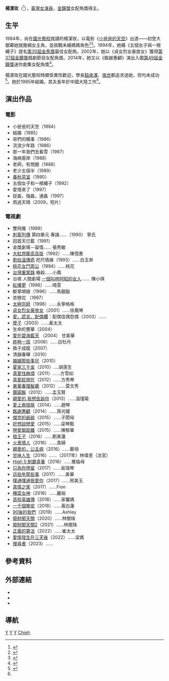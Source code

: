 {{藝人
|姓名 = 楊潔玫
|類型 = 女演員
|圖片 = 
|圖片尺寸 =
|圖片簡介 =
|羅馬拼音 = Chieh-mei Yang
|英文名 =  
|暱稱 = 
|國籍 = {{ROC}}
|籍貫 = [[浙江省_(中華民國)|浙江]][[诸暨市|諸暨]]
|出生日期 = {{birth_date_and _age|1967|07|23}}
|出生地點 = {{TWN}}
|逝世日期 =
|逝世地點 =
|職業 = [[演員|演員]]
|語言 = [[普通話|國語]]
|教育程度 = [[國光藝校|國光藝校]]
|配偶 = 
|兒女 = 
|出道地點 = 臺灣
|出道作 = 《小爸爸的天空》
|出道日期 = 1984年
|代表作 =
|活躍年代 = 
|唱片公司 =
|經紀公司 =廣達多媒體有限公司
|網站 = 
|獎項 = 
|IMDb = 0945965
}}

'''楊潔玫'''（{{bd|1967年|7月23日|catIdx=Y}}<ref name=chinatimes071128>{{cite web|title=楊潔玫、潘儀君不婚不生也完美|url=http://magazine.sina.com/bg/chinatimesweekly/1553/20071128/004756205.html|author=劉慧茹|work=[[時報周刊|時報周刊]]|accessdate=2014-10-25|date=2007-11-27|archive-date=2019-04-26|archive-url=https://web.archive.org/web/20190426174239/http://magazine.sina.com/bg/chinatimesweekly/1553/20071128/004756205.html|dead-url=no}}</ref>），[[臺灣|臺灣]][[女演員|女演員]]，[[金鐘獎|金鐘獎]]女配角獎得主。

==生平==
1984年，尚在[[國立臺灣戲曲學院|國光藝校]]就讀的楊潔玫，以電影《[[小爸爸的天空|小爸爸的天空]]》出道——初登大銀幕她就擔綱女主角，並挑戰未婚媽媽角色<ref name=chinatimes121228>{{cite web|title=4影后加持難救收視　王偉忠破不了金鐘魔咒|url=http://mag.chinatimes.com/mag-cnt.aspx?artid=17567&perid=3678&page=2|author=|work=[[時報周刊|時報周刊]]|accessdate=2014-10-25|date=2012-12-28|archive-url=https://web.archive.org/web/20141025192132/http://mag.chinatimes.com/mag-cnt.aspx?artid=17567&perid=3678&page=2|archive-date=2014-10-25|dead-url=yes}}</ref><ref name=kingnet2002>{{cite web|title=台灣新電影代表 楊潔玫與李志希、李志奇金馬獎重聚|url=http://movie.kingnet.com.tw/media_news/index.html?act=movie_news&r=1036049872|author=|work=Kingnet電影台|accessdate=2014-10-25|date=2002-10-31|deadurl=yes|archiveurl=https://web.archive.org/web/20141025202642/http://movie.kingnet.com.tw/media_news/index.html?act=movie_news&r=1036049872|archivedate=2014-10-25}}</ref>。1994年，她藉《五個女子與一根繩子》提名[[第30屆金馬獎|第30屆金馬獎]]最佳女配角。2002年，她以《貞女烈女豪放女》獲得[[第37屆金鐘獎|第37屆金鐘獎]]戲劇節目女配角獎。2014年，她又以《銘謝惠顧》演出入圍[[第49屆金鐘獎|第49屆金鐘獎]]迷你劇集女配角獎<ref name=chinatimes141019>{{cite web|title=金鐘49－楊潔玫談心交友 激發演技自然|url=http://www.chinatimes.com/newspapers/20141019000404-260112|author=林妮萍|work=[[中國時報|中國時報]]|accessdate=2014-10-25|date=2014-10-19|archive-date=2020-09-30|archive-url=https://web.archive.org/web/20200930074143/https://www.chinatimes.com/newspapers/20141019000404-260112|dead-url=no}}</ref>。

楊潔玫在國光藝校時頗受異性歡迎，學長[[鈕承澤|鈕承澤]]、[[張世|張世]]都追求過她，但均未成功<ref name=ltn020604>{{cite web|title= 鈕承澤 年少荒唐「過去式」|url=http://old.ltn.com.tw/2002/new/jun/4/today-show3.htm |author=張瑞振|work=[[自由時報|自由時報]]|accessdate=2014-10-25|date=2002-06-04}}</ref>。她於1995年結婚，其夫長年於中國大陸工作<ref name=chinatimes071128/>。

==演出作品==
===電影===
*小爸爸的天空（1984）
*結婚（1985）
*哥們的糗事（1986）
*流浪少年路（1986）
*那一年我們去看雪（1987）
*海峽兩岸（1988）
*老師，有問題（1988）
*老少五個半（1989）
*[[春秋茶室|春秋茶室]]（1990）
*五個女子和一根繩子（1992）
*愛情來了（1997）
*捉姦，強姦，通姦（1997）
*雨過天晴（2009，短片）

===電視劇===
*雙飛雁（1989）
*[[刺客列傳(1990年電視劇)|刺客列傳]] 第四單元 專諸……（1990）  寧氏
*回首天已藍（1991）
*金獎劇場－留情…… 張秀敏
*[[大紅燈籠高高掛|大紅燈籠高高掛]]（1992）……陳憶惠
*[[劉伯溫傳奇|劉伯溫傳奇]] 咫尺情緣（1993）……白玉奔
*[[桃花女鬥周公|桃花女鬥周公]]（1994）……桃花
*[[台灣重案錄|台灣重案錄]] 箱殺……小鳳
*台視 人間劇場 [[一個叫林阿昭的女人|一個叫林阿昭的女人]] …… 陳小琪
*[[紅樓夢_(1996年電視劇)|紅樓夢]]（1996）……晴雯
*斷掌順娘（1996）……馬胭脂
* 苦戀花 （1997）
*[[太極宗師|太極宗師]]（1998）……永寧格格
*[[貞女烈女豪放女|貞女烈女豪放女]]（2001）……徐鳳琴
*[[愛、謊言、配偶欄|愛、謊言、配偶欄]]：配偶佳偶怨偶（2003）……
*[[孽子_(電視劇)|孽子]]（2003）……黃太太
*生命的豐華（2004）
*[[愛在碧海藍天|愛在碧海藍天]] （2004） 甘美華
*[[終極一班|終極一班]]（2006）……白牡丹
*換子成龍（2007）
*清韻春暉（2010）
*[[婚姻那些事兒|婚姻那些事兒]]（2010）
*[[夏家三千金|夏家三千金]]（2010）....胡莲生
*[[真愛找麻煩|真愛找麻煩]]（2011）……方雪如
*[[真愛趁現在|真愛趁現在]]（2012）……方秀琴
*[[東華春理髮廳|東華春理髮廳]]（2012）……雷文秀
*[[團圓飯_(電視劇)|團圓飯]]（2012）……孟玉賢
*[[親愛的_我想告訴你|親愛的 我想告訴你]]（2013）……溫瑾瑜
*[[愛上兩個我|愛上兩個我]]（2014）……趙琴
*[[銘謝惠顧|銘謝惠顧]]（2014）……孫光媛
*[[傑克的爺爺|傑克的爺爺]]（2015）……子閎母
*[[好想談戀愛|好想談戀愛]]（2015）……梁琴甄
*[[戀愛鄰距離|戀愛鄰距離]]（2015）......陳郁華
*[[狼王子|狼王子]]（2016）......劉美蓮
*[[火車情人|火車情人]]（2016）......貴婦
*[[親愛的，公主病|親愛的，公主病]]（2016）……鄭母
*[[甘味人生|甘味人生]]（2016）......（2017年）林偉恩（法官）
*[[High_5_制霸青春|High 5 制霸青春]]（2016）……雅倫母
*[[只為你停留|只為你停留]]（2017）......吳瑞琴
*[[這些年那些事|這些年那些事]]（2017）......美華
*[[噗通噗通我愛你|噗通噗通我愛你]]（2017）......邢美玉
*[[真情之家|真情之家]]（2017）……Fion
*[[種菜女神|種菜女神]]（2018）……麗裕
*[[高校英雄傳|高校英雄傳]]（2018）……家馨媽
*[[一千個晚安|一千個晚安]]（2018）……黃白蓮
*[[90後的我們|90後的我們]]（2019）……Ashley
*[[廢財闖天關|廢財闖天關]]（2020）……林閩珠
*[[廢財闖天關|廢財闖天關2]]（2021）……林閩珠
*[[正義的算法|正義的算法]]（2022）……崔太太
*[[愛情發生在三天後|愛情發生在三天後]]（2022）……梁媽
*[[搜尋者|搜尋者]]（2023）……

==參考資料==
<references/>

==外部連結==
*{{facebook|jiemei.y/|楊潔玫}}
*{{imdb name|0945965}}{{en}}
*{{Hkmdb name|6330}}

==導航==
{{金鐘獎戲劇節目女配角}}

{{DEFAULTSORT:Yang楊}}
[[Category:國立臺灣戲曲學院校友|Y]]
[[Category:台灣電影女演員|Y]]
[[Category:台灣電視女演員|Y]]
[[Category:楊姓|Chieh]]